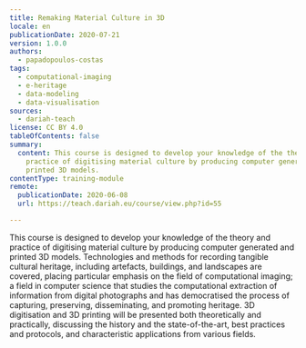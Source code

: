 ```yaml
---
title: Remaking Material Culture in 3D
locale: en
publicationDate: 2020-07-21
version: 1.0.0
authors:
  - papadopoulos-costas
tags:
  - computational-imaging
  - e-heritage
  - data-modeling
  - data-visualisation
sources:
  - dariah-teach
license: CC BY 4.0
tableOfContents: false
summary:
  content: This course is designed to develop your knowledge of the theory and
    practice of digitising material culture by producing computer generated and
    printed 3D models.
contentType: training-module
remote:
  publicationDate: 2020-06-08
  url: https://teach.dariah.eu/course/view.php?id=55

---
```


This course is designed to develop your knowledge of the theory and practice of digitising material culture by producing computer generated and printed 3D models. Technologies and methods for recording tangible cultural heritage, including artefacts, buildings, and landscapes are covered, placing particular emphasis on the field of computational imaging; a field in computer science that studies the computational extraction of information from digital photographs and has democratised the process of capturing, preserving, disseminating, and promoting heritage. 3D digitisation and 3D printing will be presented both theoretically and practically, discussing the history and the state-of-the-art, best practices and protocols, and characteristic applications from various fields.

<ExternalResource
  title="Interested in learning more?"
  subtitle="Remaking Material Culture in 3D"
  url="https://teach.dariah.eu/course/view.php?id=55"
/>
